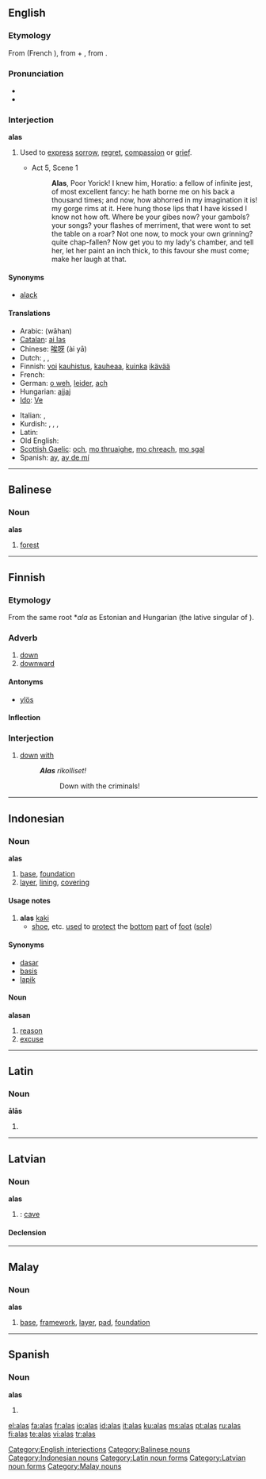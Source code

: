 ==English==

===Etymology===
From {{OF.}} {{term|a las|lang=fro}} (French {{term|hélas|lang=fr}}), from {{term|a||ah|lang=fro}} + {{term|las|lang=fro}}, from {{L.}} {{term|lassus||weary|lang=la}}.

===Pronunciation===
* {{IPA|/ə'las/}}
* {{audio|en-us-alas.ogg|Audio (US)}}

===Interjection===
'''alas'''

# Used to [[express]] [[sorrow]], [[regret]], [[compassion]] or [[grief]].
#* {{RQ:Shakespeare Hamlet}} Act 5, Scene 1
#*: '''Alas''', Poor Yorick! I knew him, Horatio: a fellow of infinite jest, of most excellent fancy: he hath borne me on his back a thousand times; and now, how abhorred in my imagination it is! my gorge rims at it. Here hung those lips that I have kissed I know not how oft. Where be your gibes now? your gambols? your songs? your flashes of merriment, that were wont to set the table on a roar? Not one now, to mock your own grinning? quite chap-fallen? Now get you to my lady's chamber, and tell her, let her paint an inch thick, to this favour she must come; make her laugh at that.

====Synonyms====
*[[alack]]

====Translations====
{{trans-top|exclamation of sorrow, etc.}}
* Arabic: {{Arab|[[واها|واهًا]]}} (wāhan)
* [[Catalan]]: [[ai las]]
* Chinese: [[唉呀]] (ài yā)
* Dutch: {{t-|nl|helaas}}, {{t|nl|o wee}}, {{t+|nl|jammer}} {{t+|nl|genoeg}}
* Finnish: [[voi]] [[kauhistus]], [[kauhea|kauheaa]], [[kuinka]] [[ikävä|ikävää]]
* French: {{t+|fr|hélas}}
* German: [[o weh]], [[leider]], [[ach]]
* Hungarian: [[ajjaj]]
* [[Ido]]: [[Ve]]
{{trans-mid}}
* Italian: {{t-|it|ahimè}}, {{t+|it|purtroppo}}
* Kurdish: {{KUchar|[[ئاخ]]}}, {{KUchar|[[هاوار]]}}, {{KUchar|[[هه‌ی هاوار]]}}, {{KUchar|[[داخاکه‌م]]}}
* Latin: {{t-|la|Heu|alt=heu}}
* Old English: {{t-|ang|eala|alt=ēalā|xs=Old English}}
* [[Scottish Gaelic]]: [[och]], [[mo thruaighe]], [[mo chreach]], [[mo sgal]]
* Spanish: [[ay]], [[ay de mí]]
{{trans-bottom}}

[[Category:English interjections]]

----

==Balinese==

===Noun===
'''alas'''

# [[forest]]

[[Category:Balinese nouns]]

----

==Finnish==

===Etymology===
From the same {{Ural.|fi}} root *''ala'' as Estonian {{term|all|lang=et}} and Hungarian {{term|alatt|lang=hu}} (the lative singular of {{term|ala-|lang=hu}}).

===Adverb===
{{fi-adv}}

# [[down]]
# [[downward]]

====Antonyms====
* {{sense|down; downward}} [[ylös]]

====Inflection====
{{fi-decl-pron|8s=[[alla]]|9s=[[alta]]|10s=[[alle]]|a1s=[[alhaalla]]|a2s=[[alhaalta]]|a3s=[[alhaalle]]|a4s=[[alas]]|a10s=[[ali]]<br/>[[alitse]]|a11s=[[allekkain]]<br/>([[alakkain]])|a12s=[[alatusten]]}}

===Interjection===
{{fi-int}}

# {{context|followed by a nominative}} [[down]] [[with]] {{i|e.g. in demonstrations}}
#: '''''Alas''' rikolliset!''
#:: Down with the criminals!

----

{{rfc|usage notes are cryptic, move [[alasan]] to own page}}

==Indonesian==

===Noun===
'''alas'''

# [[base]], [[foundation]]
# [[layer]], [[lining]], [[covering]]

====Usage notes====
# '''alas''' [[kaki]]
#* [[shoe]], etc. [[use]]d to [[protect]] the [[bottom]] [[part]] of [[foot]] ([[sole]])

====Synonyms====
* [[dasar]]
* [[basis]]
* [[lapik]]

====Noun====
'''alasan'''

# [[reason]]
# [[excuse]]

[[Category:Indonesian nouns]]

----

==Latin==

===Noun===
'''ālās''' {{f}}

# {{inflection of|ala#Latin|āla|acc|p}}

[[Category:Latin noun forms]]

----

{{rfc|control my edits}}

==Latvian==

===Noun===
'''alas'''

# {{form of|plural nominative, singular genitive and plural accusative|ala|nodot=1}}: [[cave]]

====Declension====
{{lv-noun-d4|al|a}}

[[Category:Latvian noun forms]]

----

==Malay==

===Noun===
'''alas'''

# [[base]], [[framework]], [[layer]], [[pad]], [[foundation]]

[[Category:Malay nouns]]

----

==Spanish==

===Noun===
'''alas''' {{f|p}}

# {{plural of|ala|lang=Spanish}}

[[el:alas]]
[[fa:alas]]
[[fr:alas]]
[[io:alas]]
[[id:alas]]
[[it:alas]]
[[ku:alas]]
[[ms:alas]]
[[pt:alas]]
[[ru:alas]]
[[fi:alas]]
[[te:alas]]
[[vi:alas]]
[[tr:alas]]